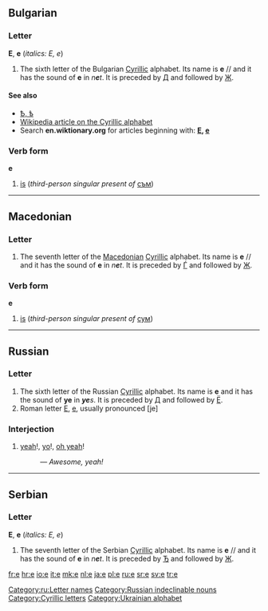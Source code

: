 {{also|Appendix:Variations of "e"}}
==Bulgarian==

===Letter===
'''Е''', '''е''' (''italics: Е, е'')

# The sixth letter of the Bulgarian [[Cyrillic]] alphabet. Its name is '''е''' /{{IPAchar|ɛ}}/ and it has the sound of '''e''' in ''n'''e'''t''. It is preceded by [[д|Д]] and followed by [[ж|Ж]].

====See also====
*[[ѣ|Ѣ, ѣ]]
*[[w:Cyrillic alphabet|Wikipedia article on the Cyrillic alphabet]]
*Search '''en.wiktionary.org''' for articles beginning with: '''[http://en.wiktionary.org/w/index.php?title=Special%3AAllpages&from=%D0%95&namespace=0 Е], [http://en.wiktionary.org/w/index.php?title=Special%3AAllpages&from=%D0%B5&namespace=0 е]'''

===Verb form===
'''е'''

# [[is]] (''third-person singular present of'' [[съм]])

----

==Macedonian==

===Letter===
{{infl|mk|letter|lower case||upper case|Е}}

# The seventh letter of the [[Macedonian]] [[Cyrillic]] alphabet. Its name is '''е''' /{{IPAchar|ɛ}}/ and it has the sound of '''e''' in ''n'''e'''t''. It is preceded by [[ѓ|Ѓ]] and followed by [[ж|Ж]].

===Verb form===
'''е'''

# [[is]] (''third-person singular present of'' [[сум]])

----

==Russian==

===Letter===
{{infl|ru|letter|lower case||upper case|Е}}

# The sixth letter of the Russian [[Cyrillic]] alphabet. Its name is '''е''' {{IPAchar|(jɛ)}} and it has the sound of '''ye''' in '''''ye'''s''. It is preceded by [[д|Д]] and followed by [[ё|Ё]].
# Roman letter [[E]], [[e]], usually pronounced [je]

===Interjection===
{{infl|ru|interjection|tr=jé!}}

#{{colloquial|lang=ru}} [[yeah]]!, [[yo]]!, [[oh yeah]]!
#:{{Cyrl|[[всё|Всё]] [[круто|кру́то]] е!}} — ''Awesome, yeah!''

[[Category:ru:Letter names]]
[[Category:Russian indeclinable nouns]]

----

==Serbian==

===Letter===
'''Е''', '''е''' (''italics: Е, е'')

# The seventh letter of the Serbian [[Cyrillic]] alphabet.  Its name is '''е''' /{{IPAchar|ɛ}}/ and it has the sound of '''e''' in ''n'''e'''t''. It is preceded by [[ђ|Ђ]] and followed by [[ж|Ж]].

[[Category:Cyrillic letters]]
[[Category:Ukrainian alphabet]]

[[fr:е]]
[[hr:е]]
[[io:е]]
[[it:е]]
[[mk:е]]
[[nl:е]]
[[ja:е]]
[[pl:е]]
[[ru:е]]
[[sr:е]]
[[sv:е]]
[[tr:е]]